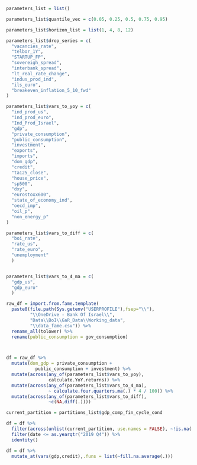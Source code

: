 

```r

parameters_list = list()

parameters_list$quantile_vec = c(0.05, 0.25, 0.5, 0.75, 0.95)

parameters_list$horizon_list = list(1, 4, 8, 12)

parameters_list$drop_series = c(
  "vacancies_rate",
  "telbor_1Y",
  "STARTUP_FP",
  "sovereigh_spread",
  "interbank_spread",
  "lt_real_rate_change",
  "indus_prod_ind",
  "ils_euro",
  "breakeven_inflation_5_10_fwd"
)

parameters_list$vars_to_yoy = c(
  "ind_prod_us",
  "ind_prod_euro",
  "Ind_Prod_Israel",
  "gdp",
  "private_consumption",
  "public_consumption",
  "investment",
  "exports",
  "imports",
  "dom_gdp",
  "credit",
  "ta125_close",
  "house_price",
  "sp500",
  "dxy",
  "eurostoxx600",
  "state_of_economy_ind",
  "oecd_imp",
  "oil_p",
  "non_energy_p"
)

parameters_list$vars_to_diff = c(
  "boi_rate",
  "rate_us",
  "rate_euro",
  "unemployment"
  )


parameters_list$vars_to_4_ma = c(
  "gdp_us",
  "gdp_euro"
  )


```


```r


raw_df = import.from.fame.template(
  paste0(file.path(Sys.getenv("USERPROFILE"),fsep="\\"),
         "\\OneDrive - Bank Of Israel\\",
         "Data\\BoI\\GaR_Data\\Working_data",
         "\\data_fame.csv")) %>% 
  rename_all(tolower) %>% 
  rename(public_consumption = gov_consumption)




```


```r

df = raw_df %>% 
  mutate(dom_gdp = private_consumption + 
           public_consumption + investment) %>% 
  mutate(across(any_of(parameters_list$vars_to_yoy),
                calculate.YoY.returns)) %>% 
  mutate(across(any_of(parameters_list$vars_to_4_ma),
                ~ calculate.four.quarters.ma(.) * 4 / 100)) %>% 
  mutate(across(any_of(parameters_list$vars_to_diff),
                ~c(NA,diff(.))))


```


```r

current_partition = partitions_list$gdp_comp_fin_cycle_cond


```


```r

df = df %>% 
  filter(across(unlist(current_partition, use.names = FALSE), ~!is.na(.))) %>% 
  filter(date <= as.yearqtr("2019 Q4")) %>%
  identity()


```


```r

df = df %>% 
  mutate_at(vars(gdp,credit),.funs = list(~fill.na.average(.)))

```

